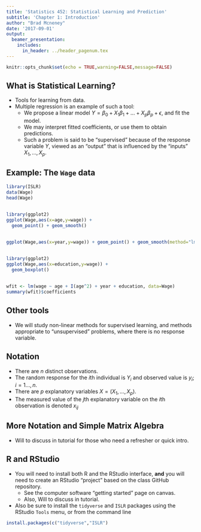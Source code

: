 ```yaml
---
title: 'Statistics 452: Statistical Learning and Prediction'
subtitle: 'Chapter 1: Introduction'
author: "Brad Mcneney"
date: '2017-09-01'
output: 
  beamer_presentation:
    includes:
      in_header: ../header_pagenum.tex
---
```


```r
knitr::opts_chunk$set(echo = TRUE,warning=FALSE,message=FALSE)
```


## What is Statistical Learning?

* Tools for learning from data.
* Multiple regression is an example of such a tool:
    + We propose a linear model $Y = \beta_0 + X_1 \beta_1 + \ldots + X_p \beta_p + \epsilon$, and fit the model.
    + We may interpret fitted coefficients, or use them 
    to obtain predictions.
    + Such a problem is said to be "supervised" because of 
    the response variable $Y$, viewed as an "output"
    that is influenced by the "inputs" $X_1,\ldots,X_p$.
    
## Example: The `Wage` data

\scriptsize

```r
library(ISLR)
data(Wage)
head(Wage)
```

##

\scriptsize

```r
library(ggplot2)
ggplot(Wage,aes(x=age,y=wage)) +
  geom_point() + geom_smooth()
```


##

\scriptsize

```r
ggplot(Wage,aes(x=year,y=wage)) + geom_point() + geom_smooth(method="lm")
```

##

\scriptsize

```r
library(ggplot2)
ggplot(Wage,aes(x=education,y=wage)) +
  geom_boxplot()
```

##

\scriptsize

```r
wfit <- lm(wage ~ age + I(age^2) + year + education, data=Wage)
summary(wfit)$coefficients
```


## Other tools

* We will study non-linear methods for supervised
learning, and methods appropriate
to "unsupervised" problems, where there is no response 
variable.

## Notation

* There are $n$ distinct observations.
* The random response for the $i$th individual 
is $Y_i$ and observed value is $y_i$; $i=1\ldots,n$.
* There are $p$ explanatory variables $X=(X_1, \ldots, X_p)$.
* The measured value of the
$j$th explanatory variable on the $i$th observation
is denoted $x_{ij}$


## More Notation and Simple Matrix Algebra

* Will to discuss in tutorial for those who need a refresher
or quick intro.

## R and RStudio

* You will need to install both R and the RStudio interface,
**and** you will need to create an RStudio "project"
based on the class GitHub repository.
    + See the computer software "getting started" page on
    canvas.
    + Also, Will to discuss in tutorial.
* Also be sure to 
install the `tidyverse` and
`ISLR` packages using the RStudio `Tools` menu, or
from the command line

```r
install.packages(c("tidyverse","ISLR")
```

